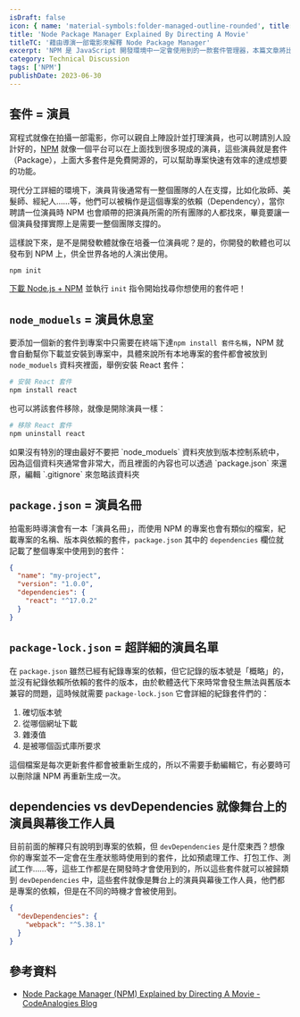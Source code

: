 ```yaml
---
isDraft: false
icon: { name: 'material-symbols:folder-managed-outline-rounded', title: '檔案與齒輪符號' }
title: 'Node Package Manager Explained By Directing A Movie'
titleTC: '藉由導演一部電影來解釋 Node Package Manager'
excerpt: 'NPM 是 JavaScript 開發環境中一定會使用到的一款套件管理器，本篇文章將比喻導演一部電影來解釋 NPM 如何運作。寫程式就像在拍攝一部電影，可以親自上陣設計並打理演員，也可以聘請別人設計好的，NPM 就像一個平台可以在上面找到很多現成的演員，這些演員就是套件（Package）。'
category: Technical Discussion
tags: ['NPM']
publishDate: 2023-06-30
---
```


## 套件 = 演員

寫程式就像在拍攝一部電影，你可以親自上陣設計並打理演員，也可以聘請別人設計好的，[NPM](https://www.npmjs.com/) 就像一個平台可以在上面找到很多現成的演員，這些演員就是套件（Package），上面大多套件是免費開源的，可以幫助專案快速有效率的達成想要的功能。

現代分工詳細的環境下，演員背後通常有一整個團隊的人在支撐，比如化妝師、美髮師、經紀人……等，他們可以被稱作是這個專案的依賴（Dependency），當你聘請一位演員時 NPM 也會順帶的把演員所需的所有團隊的人都找來，畢竟要讓一個演員發揮實際上是需要一整個團隊支撐的。

這樣說下來，是不是開發軟體就像在培養一位演員呢？是的，你開發的軟體也可以發布到 NPM 上，供全世界各地的人演出使用。

```bash
npm init
```

[下載 Node.js + NPM](https://nodejs.org/en) 並執行 `init` 指令開始找尋你想使用的套件吧！

## `node_moduels` = 演員休息室

要添加一個新的套件到專案中只需要在終端下達`npm install 套件名稱`，NPM 就會自動幫你下載並安裝到專案中，具體來說所有本地專案的套件都會被放到 `node_moduels` 資料夾裡面，舉例安裝 React 套件：

```bash
# 安裝 React 套件
npm install react
```

也可以將該套件移除，就像是開除演員一樣：

```bash
# 移除 React 套件
npm uninstall react
```

<Info type="warning">
  如果沒有特別的理由最好不要把 `node_moduels`
  資料夾放到版本控制系統中，因為這個資料夾通常會非常大，而且裡面的內容也可以透過 `package.json` 來還原，編輯
  `.gitignore` 來忽略該資料夾
</Info>

## `package.json` = 演員名冊

拍電影時導演會有一本「演員名冊」，而使用 NPM 的專案也會有類似的檔案，紀載專案的名稱、版本與依賴的套件，`package.json` 其中的 `dependencies` 欄位就記載了整個專案中使用到的套件：

```json
{
  "name": "my-project",
  "version": "1.0.0",
  "dependencies": {
    "react": "^17.0.2"
  }
}
```

## `package-lock.json` = 超詳細的演員名單

在 `package.json` 雖然已經有紀錄專案的依賴，但它記錄的版本號是「概略」的，並沒有紀錄依賴所依賴的套件的版本，由於軟體迭代下來時常會發生無法與舊版本兼容的問題，這時候就需要 `package-lock.json` 它會詳細的紀錄套件們的：

1. 確切版本號
2. 從哪個網址下載
3. 雜湊值
4. 是被哪個函式庫所要求

這個檔案是每次更新套件都會被重新生成的，所以不需要手動編輯它，有必要時可以刪除讓 NPM 再重新生成一次。

## dependencies vs devDependencies 就像舞台上的演員與幕後工作人員

目前前面的解釋只有說明到專案的依賴，但 `devDependencies` 是什麼東西？想像你的專案並不一定會在生產狀態時使用到的套件，比如預處理工作、打包工作、測試工作……等，這些工作都是在開發時才會使用到的，所以這些套件就可以被歸類到 `devDependencies` 中，這些套件就像是舞台上的演員與幕後工作人員，他們都是專案的依賴，但是在不同的時機才會被使用到。

```json
{
  "devDependencies": {
    "webpack": "^5.38.1"
  }
}
```

## 參考資料

- [Node Package Manager (NPM) Explained by Directing A Movie - CodeAnalogies Blog](https://blog.codeanalogies.com/2018/09/24/node-package-manager-npm-explained-by-directing-a-movie/)

